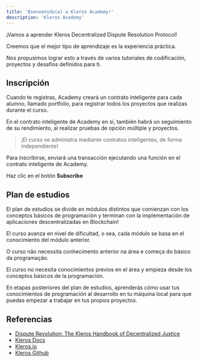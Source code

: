 ```yaml
---
title: 'Bienvenido(a) a Kleros Academy!'
description: 'Kleros Academy'
---
```


¡Vamos a aprender Kleros Decentralized Dispute Resolution Protocol!

Creemos que el mejor tipo de aprendizaje es la experiencia práctica.

Nos propusimos lograr esto a través de varios tutoriales de codificación, proyectos y desafíos definidos para ti.

## Inscripción

Cuando te registras,
Academy creará un contrato inteligente para cada alumno, llamado portfolio,
para registrar todos los proyectos que realizas durante el curso.

En el contrato inteligente de Academy en sí, también habrá un seguimiento de su rendimiento,
al realizar pruebas de opción múltiple y proyectos.

> ¡El curso se administra mediante contratos inteligentes, de forma independiente!

Para inscribirse,
enviará una transacción ejecutando una función en el contrato inteligente de Academy.

Haz clic en el botón **Subscribe**

<SubscribeAcademy contractName='Kleros' />

## Plan de estudios

El plan de estudios se divide en
módulos distintos que comienzan con los conceptos básicos de programación
y terminan con la implementación de aplicaciones descentralizadas en Blockchain!

El curso avanza en nivel de dificultad, o sea, cada módulo se basa en el conocimiento del módulo anterior.

O curso não necessita conhecimento anterior na área e começa do básico da programação.

El curso no necesita conocimientos previos en el área y empieza desde los conceptos básicos de la programación.

En etapas posteriores del plan de estudios,
aprenderás cómo usar tus conocimientos de programación al desarrollo en tu máquina local para que puedas empezar a trabajar en tus propios proyectos.

## Referencias

- [Dispute Revolution: The Kleros Handbook of Decentralized Justice](https://kleros.io/book)
- [Kleros Docs](https://kleros.gitbook.io/docs/)
- [Kleros.io](https://kleros.io/)
- [Kleros Github](https://github.com/kleros)
